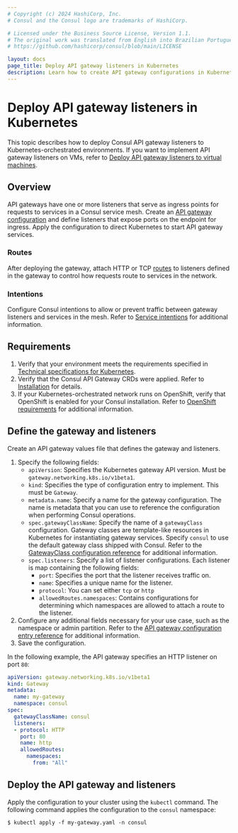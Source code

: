 ```yaml
---
# Copyright (c) 2024 HashiCorp, Inc.
# Consul and the Consul logo are trademarks of HashiCorp.

# Licensed under the Business Source License, Version 1.1.
# The original work was translated from English into Brazilian Portuguese.
# https://github.com/hashicorp/consul/blob/main/LICENSE

layout: docs
page_title: Deploy API gateway listeners in Kubernetes
description: Learn how to create API gateway configurations in Kubernetes that enable you to instantiate gateway instances.
---
```


# Deploy API gateway listeners in Kubernetes

This topic describes how to deploy Consul API gateway listeners to Kubernetes-orchestrated environments. If you want to implement API gateway listeners on VMs, refer to [Deploy API gateway listeners to virtual machines](/consul/docs/north-south/api-gateway/vm/listener).

## Overview

API gateways have one or more listeners that serve as ingress points for requests to services in a Consul service mesh. Create an [API gateway configuration](/consul/docs/reference/k8s/api-gateway/gateway) and define listeners that expose ports on the endpoint for ingress. Apply the configuration to direct Kubernetes to start API gateway services.

### Routes

After deploying the gateway, attach HTTP or TCP [routes](/consul/docs/reference/k8s/api-gateway/routes) to listeners defined in the gateway to control how requests route to services in the network.

### Intentions

Configure Consul intentions to allow or prevent traffic between gateway listeners and services in the mesh. Refer to [Service intentions](/consul/docs/secure-mesh/intention) for additional information.


## Requirements

1. Verify that your environment meets the requirements specified in [Technical specifications for Kubernetes](/consul/docs/north-south/api-gateway/k8s/tech-specs).
1. Verify that the Consul API Gateway CRDs were applied. Refer to [Installation](/consul/docs/north-south/api-gateway/k8s/enable) for details.
1. If your Kubernetes-orchestrated network runs on OpenShift, verify that OpenShift is enabled for your Consul installation. Refer to [OpenShift requirements](/consul/docs/connect/gateways/api-gateway/tech-specs#openshift-requirements) for additional information.

## Define the gateway and listeners

Create an API gateway values file that defines the gateway and listeners.

1. Specify the following fields:
    - `apiVersion`: Specifies the Kubernetes gateway API version. Must be `gateway.networking.k8s.io/v1beta1`.
    - `kind`: Specifies the type of configuration entry to implement. This must be `Gateway`.
    - `metadata.name`:  Specify a name for the gateway configuration. The name is metadata that you can use to reference the configuration when performing Consul operations.
    - `spec.gatewayClassName`:  Specify the name of a `gatewayClass` configuration. Gateway classes are template-like resources in Kubernetes for instantiating gateway services. Specify `consul` to use the default gateway class shipped with Consul. Refer to the [GatewayClass configuration reference](/consul/docs/reference/k8s/api-gateway/gatewayclass) for additional information.
    - `spec.listeners`: Specify a list of listener configurations. Each listener is map containing the following fields:
      - `port`: Specifies the port that the listener receives traffic on.
      - `name`: Specifies a unique name for the listener.
      - `protocol`: You can set either `tcp` or `http`
      - `allowedRoutes.namespaces`: Contains configurations for determining which namespaces are allowed to attach a route to the listener.
1. Configure any additional fields necessary for your use case, such as the namespace or admin partition. Refer to the [API gateway configuration entry reference](/consul/docs/reference/k8s/api-gateway/gateway) for additional information.
1. Save the configuration.

In the following example, the API gateway specifies an HTTP listener on port `80`:

```yaml
apiVersion: gateway.networking.k8s.io/v1beta1
kind: Gateway
metadata:
  name: my-gateway
  namespace: consul
spec:
  gatewayClassName: consul
  listeners:
  - protocol: HTTP
    port: 80
    name: http
    allowedRoutes:
      namespaces:
        from: "All"
```


## Deploy the API gateway and listeners

Apply the configuration to your cluster using the `kubectl` command. The following command applies the configuration to the `consul` namespace:

```shell-session
$ kubectl apply -f my-gateway.yaml -n consul
```
